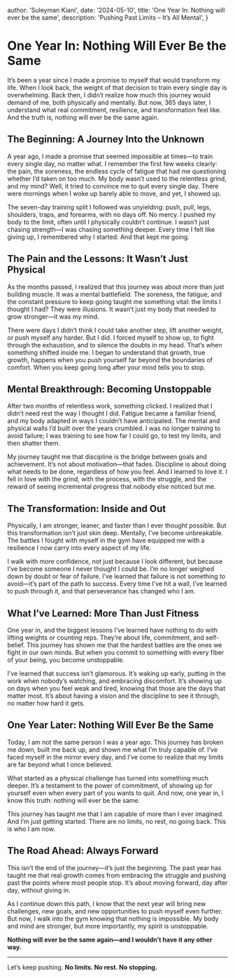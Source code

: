 
  author: 'Suleyman Kiani',
  date: '2024-05-10',
  title: 'One Year In: Nothing will ever be the same',
  description:
    'Pushing Past Limits – It’s All Mental',
}


# One Year In: Nothing Will Ever Be the Same

It’s been a year since I made a promise to myself that would transform my life. When I look back, the weight of that decision to train every single day is overwhelming. Back then, I didn’t realize how much this journey would demand of me, both physically and mentally. But now, 365 days later, I understand what real commitment, resilience, and transformation feel like. And the truth is, nothing will ever be the same again.

## The Beginning: A Journey Into the Unknown

A year ago, I made a promise that seemed impossible at times—to train every single day, no matter what. I remember the first few weeks clearly: the pain, the soreness, the endless cycle of fatigue that had me questioning whether I’d taken on too much. My body wasn’t used to the relentless grind, and my mind? Well, it tried to convince me to quit every single day. There were mornings when I woke up barely able to move, and yet, I showed up.

The seven-day training split I followed was unyielding: push, pull, legs, shoulders, traps, and forearms, with no days off. No mercy. I pushed my body to the limit, often until I physically couldn’t continue. I wasn’t just chasing strength—I was chasing something deeper. Every time I felt like giving up, I remembered why I started. And that kept me going.

## The Pain and the Lessons: It Wasn’t Just Physical

As the months passed, I realized that this journey was about more than just building muscle. It was a mental battlefield. The soreness, the fatigue, and the constant pressure to keep going taught me something vital: the limits I thought I had? They were illusions. It wasn’t just my body that needed to grow stronger—it was my mind.

There were days I didn’t think I could take another step, lift another weight, or push myself any harder. But I did. I forced myself to show up, to fight through the exhaustion, and to silence the doubts in my head. That’s when something shifted inside me. I began to understand that growth, true growth, happens when you push yourself far beyond the boundaries of comfort. When you keep going long after your mind tells you to stop.

## Mental Breakthrough: Becoming Unstoppable

After two months of relentless work, something clicked. I realized that I didn’t need rest the way I thought I did. Fatigue became a familiar friend, and my body adapted in ways I couldn’t have anticipated. The mental and physical walls I’d built over the years crumbled. I was no longer training to avoid failure; I was training to see how far I could go, to test my limits, and then shatter them.

My journey taught me that discipline is the bridge between goals and achievement. It’s not about motivation—that fades. Discipline is about doing what needs to be done, regardless of how you feel. And I learned to love it. I fell in love with the grind, with the process, with the struggle, and the reward of seeing incremental progress that nobody else noticed but me.

## The Transformation: Inside and Out

Physically, I am stronger, leaner, and faster than I ever thought possible. But this transformation isn’t just skin deep. Mentally, I’ve become unbreakable. The battles I fought with myself in the gym have equipped me with a resilience I now carry into every aspect of my life.

I walk with more confidence, not just because I look different, but because I’ve become someone I never thought I could be. I’m no longer weighed down by doubt or fear of failure. I’ve learned that failure is not something to avoid—it’s part of the path to success. Every time I’ve hit a wall, I’ve learned to push through it, and that perseverance has changed who I am.

## What I’ve Learned: More Than Just Fitness

One year in, and the biggest lessons I’ve learned have nothing to do with lifting weights or counting reps. They’re about life, commitment, and self-belief. This journey has shown me that the hardest battles are the ones we fight in our own minds. But when you commit to something with every fiber of your being, you become unstoppable.

I’ve learned that success isn’t glamorous. It’s waking up early, putting in the work when nobody’s watching, and embracing discomfort. It’s showing up on days when you feel weak and tired, knowing that those are the days that matter most. It’s about having a vision and the discipline to see it through, no matter how hard it gets.

## One Year Later: Nothing Will Ever Be the Same

Today, I am not the same person I was a year ago. This journey has broken me down, built me back up, and shown me what I’m truly capable of. I’ve faced myself in the mirror every day, and I’ve come to realize that my limits are far beyond what I once believed.

What started as a physical challenge has turned into something much deeper. It’s a testament to the power of commitment, of showing up for yourself even when every part of you wants to quit. And now, one year in, I know this truth: nothing will ever be the same.

This journey has taught me that I am capable of more than I ever imagined. And I’m just getting started. There are no limits, no rest, no going back. This is who I am now.

## The Road Ahead: Always Forward

This isn’t the end of the journey—it’s just the beginning. The past year has taught me that real growth comes from embracing the struggle and pushing past the points where most people stop. It’s about moving forward, day after day, without giving in.

As I continue down this path, I know that the next year will bring new challenges, new goals, and new opportunities to push myself even further. But now, I walk into the gym knowing that nothing is impossible. My body and mind are stronger, but more importantly, my spirit is unstoppable.

**Nothing will ever be the same again—and I wouldn’t have it any other way.**

---

Let’s keep pushing. **No limits. No rest. No stopping.**
